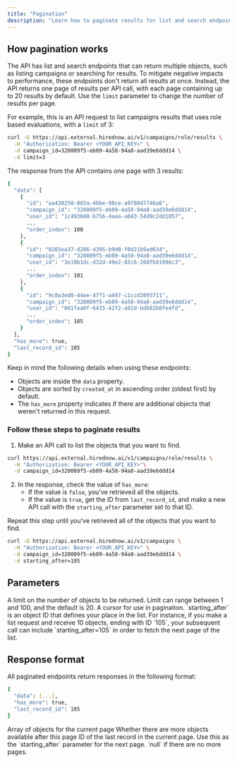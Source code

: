 ```yaml
---
title: "Pagination"
description: "Learn how to paginate results for list and search endpoints"
---
```


## How pagination works

The API has list and search endpoints that can return multiple objects, such as listing campaigns or searching for results. To mitigate negative impacts to performance, these endpoints don't return all results at once. Instead, the API returns one page of results per API call, with each page containing up to 20 results by default. Use the `limit` parameter to change the number of results per page.

For example, this is an API request to list campaigns results that uses role based evaluations, with a `limit` of 3:

<CodeGroup>

```bash cURL
curl -G https://api.external.hirednow.ai/v1/campaigns/role/results \
  -H "Authorization: Bearer <YOUR_API_KEY>" \
  -d campaign_id=320009f5-eb09-4a58-94a8-aad39e6ddd14 \
  -d limit=3

```

</CodeGroup>

The response from the API contains one page with 3 results:

<CodeGroup>

```bash Response
{
  "data": [
    {
      "id": "aa430250-883a-46be-98ce-a978847740a6",
      "campaign_id": "320009f5-eb09-4a58-94a8-aad39e6ddd14",
      "user_id": "1c493040-b756-4aea-a043-54d9c2dd1857",
      ...
      "order_index": 100
    },
    {
      "id": "0265ea37-d286-4395-b9d0-f0d21b9ad634",
      "campaign_id": "320009f5-eb09-4a58-94a8-aad39e6ddd14",
      "user_id": "3e19b1dc-d32d-49e2-82c6-260fb81996c3",
      ...
      "order_index": 101
    },
    {
      "id": "9c0a3ed8-44ee-47f1-a497-c1ccd2893711",
      "campaign_id": "320009f5-eb09-4a58-94a8-aad39e6ddd14",
      "user_id": "0d1fea0f-6415-42f2-a92d-bdb82b0fe4fd",
      ...
      "order_index": 105
    }
  ],
  "has_more": true,
  "last_record_id": 105
}
```

</CodeGroup>

Keep in mind the following details when using these endpoints:

- Objects are inside the `data` property.
- Objects are sorted by `created_at` in ascending order (oldest first) by default.
- The `has_more` property indicates if there are additional objects that weren't returned in this request.

### Follow these steps to paginate results

1. Make an API call to list the objects that you want to find.

<CodeGroup>

```bash cURL
curl https://api.external.hirednow.ai/v1/campaigns/role/results \
  -H "Authorization: Bearer <YOUR_API_KEY>"\
  -d campaign_id=320009f5-eb09-4a58-94a8-aad39e6ddd14
```

</CodeGroup>

2. In the response, check the value of `has_more`:
   - If the value is `false`, you've retrieved all the objects.
   - If the value is `true`, get the ID from `last_record_id`, and make a new API call with the `starting_after` parameter set to that ID.

Repeat this step until you've retrieved all of the objects that you want to find.

<CodeGroup>

```bash cURL
curl -G https://api.external.hirednow.ai/v1/campaigns \
  -H "Authorization: Bearer <YOUR_API_KEY>" \
  -d campaign_id=320009f5-eb09-4a58-94a8-aad39e6ddd14 \
  -d starting_after=105
```

</CodeGroup>

## Parameters

<ParamField query="limit" type="integer" default="10">
  A limit on the number of objects to be returned. Limit can range between 1 and
  100, and the default is 20.
</ParamField>

<ParamField query="starting_after" type="string">
  A cursor for use in pagination. `starting_after` is an object ID that defines
  your place in the list. For instance, if you make a list request and receive
  10 objects, ending with ID `105`, your subsequent call can include
  `starting_after=105` in order to fetch the next page of the list.
</ParamField>

## Response format

All paginated endpoints return responses in the following format:

<CodeGroup>

```bash Response
{
  "data": [...],
  "has_more": true,
  "last_record_id": 105
}
```

</CodeGroup>

<ResponseField name="data" type="array">
  Array of objects for the current page
</ResponseField>

<ResponseField name="has_more" type="boolean">
  Whether there are more objects available after this page
</ResponseField>

<ResponseField name="last_record_id" type="string">
  ID of the last record in the current page. Use this as the `starting_after`
  parameter for the next page. `null` if there are no more pages.
</ResponseField>
